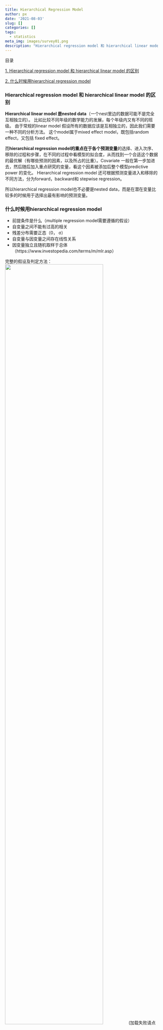 ```yaml
---
title: Hierarchical Regression Model
author: px
date: '2021-08-03'
slug: []
categories: []
tags:
  - statistics
meta_img: images/survey01.png
description: "Hierarchical regression model 和 hierarchical linear model 的区别"
---
```


目录

[1. Hierarchical regression model 和 hierarchical linear model 的区别](#Hierarchical_diff)

[2. 什么时候用hierarchical regression model](#wehentouse)








<span id="Hierarchical_diff"></span>

### **Hierarchical regression model 和 hierarchical linear model 的区别**

**Hierarchical linear model 是nested data**（一个nest里边的数据可能不是完全互相独立的）。
比如比较不同年级的数学能力的发展，每个年级内又有不同的班级。 
由于常规的linear model 假设所有的数据应该是互相独立的，因此我们需要一种不同的分析方法。
这个model属于mixed effect model，既包括random effect，又包括 fixed effect。

而**hierarchical regression model的重点在于各个预测变量**的选择、进入次序、移除的过程和步骤，在不同的过程中看模型的拟合度，从而找到一个合适这个数据的最优解（有哪些预测的因素，以及所占的比重）。Covariate 一般在第一步加进去，然后随后加入重点研究的变量，看这个因素被添加后整个模型predictive power 的变化。
Hierarchical regression model 还可根据预测变量进入和移除的不同方法，分为forward，backward和 stepwise regression。 

所以hierarchical regression model也不必要是nested data，而是在潜在变量比较多的时候用于选择出最有影响的预测变量。


<span id="whentouse"></span>

### **什么时候用hierarchical regression model**

* 前提条件是什么（multiple regression model需要遵循的假设）
 * 自变量之间不能有过高的相关
 * 残差分布需要正态（0， σ）
 * 自变量与因变量之间存在线性关系
 * 因变量独立且随机取样于总体
（https://www.investopedia.com/terms/m/mlr.asp）

完整的假设及判定方法：
![](/posts/2021-08-03-regression-model/index_files/ass_for_multiregression.jpg){width=80%}
(加载失败请点[这里](index_files/ass_for_multiregression.jpg))

### **How to make the analysis**

### **How to report**

### **如何看结果**

*一些概念*

*	R2： describes the overall model (so it tells us whether the model is successful in predicting album sales)

*	ΔR2：how much the subsequent variables account for the value.

*	Adjusted R2：gives us some idea of how well our model generalizes.

*	β：relationship between outcome and each predictor. （公式中的系数）

*	standard error (SE)：β的变异程度。

*	t, p (*Pr(>|t|*)):  斜率（β）是否显著差别于零——是否有效。


一个问题：不能做相关分析的数据，可以做多重回归吗？多重回归要求各个变量正态分布吗？








-----------
~~ 还是要每天写点儿东西呀~~
